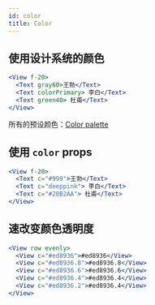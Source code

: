 ```yaml
---
id: color
title: Color
---
```


## 使用设计系统的颜色

```jsx live
<View f-20>
  <Text gray60>王勃</Text>
  <Text colorPrimary> 李白</Text>
  <Text green40> 杜甫</Text>
</View>
```

所有的预设颜色：[Color palette](/docs/design-system-color)

## 使用 `color` props

```jsx live
<View f-20>
  <Text c="#999">王勃</Text>
  <Text c="deeppink"> 李白</Text>
  <Text c="#20B2AA"> 杜甫</Text>
</View>
```

## 速改变颜色透明度

```jsx live
<View row evenly>
  <View c="#ed8936">#ed8936</View>
  <View c="#ed8936.8">#ed8936.8</View>
  <View c="#ed8936.6">#ed8936.6</View>
  <View c="#ed8936.4">#ed8936.4</View>
  <View c="#ed8936.2">#ed8936.4</View>
</View>
```
